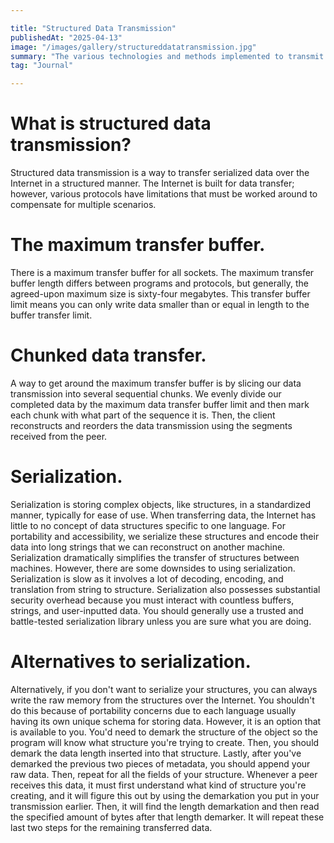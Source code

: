 ```yaml
---

title: "Structured Data Transmission"
publishedAt: "2025-04-13"
image: "/images/gallery/structureddatatransmission.jpg"
summary: "The various technologies and methods implemented to transmit data structures over the internet."
tag: "Journal"

---
```


# What is structured data transmission?
Structured data transmission is a way to transfer serialized data over the Internet in a structured manner. The Internet is built for data transfer; however, various protocols have limitations that must be worked around to compensate for multiple scenarios.

# The maximum transfer buffer.
There is a maximum transfer buffer for all sockets. The maximum transfer buffer length differs between programs and protocols, but generally, the agreed-upon maximum size is sixty-four megabytes. This transfer buffer limit means you can only write data smaller than or equal in length to the buffer transfer limit.

# Chunked data transfer.
A way to get around the maximum transfer buffer is by slicing our data transmission into several sequential chunks. We evenly divide our completed data by the maximum data transfer buffer limit and then mark each chunk with what part of the sequence it is. Then, the client reconstructs and reorders the data transmission using the segments received from the peer. 

# Serialization.
Serialization is storing complex objects, like structures, in a standardized manner, typically for ease of use. When transferring data, the Internet has little to no concept of data structures specific to one language. For portability and accessibility, we serialize these structures and encode their data into long strings that we can reconstruct on another machine. Serialization dramatically simplifies the transfer of structures between machines. However, there are some downsides to using serialization. Serialization is slow as it involves a lot of decoding, encoding, and translation from string to structure. Serialization also possesses substantial security overhead because you must interact with countless buffers, strings, and user-inputted data. You should generally use a trusted and battle-tested serialization library unless you are sure what you are doing. 

# Alternatives to serialization.
Alternatively, if you don't want to serialize your structures, you can always write the raw memory from the structures over the Internet. You shouldn't do this because of portability concerns due to each language usually having its own unique schema for storing data. However, it is an option that is available to you. You'd need to demark the structure of the object so the program will know what structure you're trying to create. Then, you should demark the data length inserted into that structure. Lastly, after you've demarked the previous two pieces of metadata, you should append your raw data. Then, repeat for all the fields of your structure. Whenever a peer receives this data, it must first understand what kind of structure you're creating, and it will figure this out by using the demarkation you put in your transmission earlier. Then, it will find the length demarkation and then read the specified amount of bytes after that length demarker. It will repeat these last two steps for the remaining transferred data.